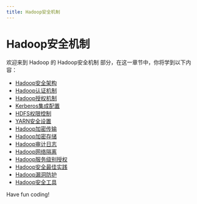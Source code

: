 ```yaml
---
title: Hadoop安全机制
---
```


# Hadoop安全机制

欢迎来到 Hadoop 的 Hadoop安全机制 部分，在这一章节中，你将学到以下内容：

- [Hadoop安全架构](./0-hadoop-security-architecture.mdx)
- [Hadoop认证机制](./1-hadoop-authentication-mechanism.mdx)
- [Hadoop授权机制](./2-hadoop-authorization-mechanism.mdx)
- [Kerberos集成配置](./3-kerberos-integration-configuration.mdx)
- [HDFS权限控制](./4-hdfs-permission-control.mdx)
- [YARN安全设置](./5-yarn-security-settings.mdx)
- [Hadoop加密传输](./6-hadoop-encrypted-transmission.mdx)
- [Hadoop加密存储](./7-hadoop-encrypted-storage.mdx)
- [Hadoop审计日志](./8-hadoop-audit-log.mdx)
- [Hadoop网络隔离](./9-hadoop-network-isolation.mdx)
- [Hadoop服务级别授权](./10-hadoop-service-level-authorization.mdx)
- [Hadoop安全最佳实践](./11-hadoop-security-best-practices.mdx)
- [Hadoop漏洞防护](./12-hadoop-vulnerability-protection.mdx)
- [Hadoop安全工具](./13-hadoop-security-tools.mdx)

Have fun coding!